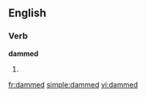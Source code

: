 ==English==

===Verb===
'''dammed'''

# {{past of|[[dam]]}}

[[fr:dammed]]
[[simple:dammed]]
[[vi:dammed]]